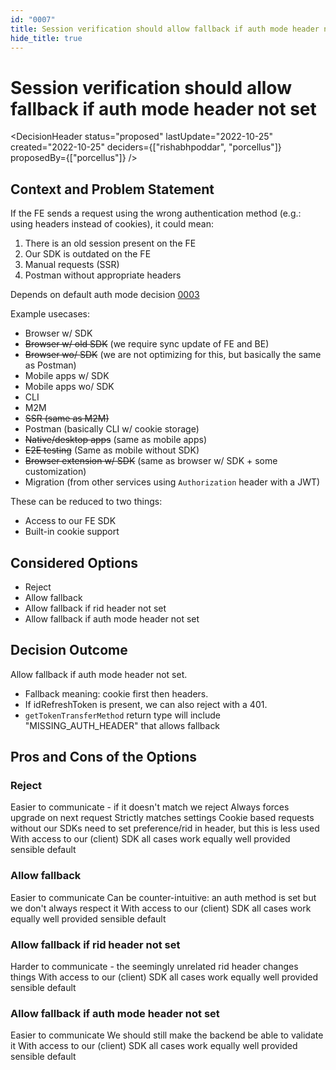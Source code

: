 ```yaml
---
id: "0007"
title: Session verification should allow fallback if auth mode header not set
hide_title: true
---
```



# Session verification should allow fallback if auth mode header not set

<DecisionHeader status="proposed" lastUpdate="2022-10-25" created="2022-10-25" deciders={["rishabhpoddar", "porcellus"]} proposedBy={["porcellus"]} />

## Context and Problem Statement

If the FE sends a request using the wrong authentication method (e.g.: using headers instead of cookies), it could mean:
1. There is an old session present on the FE
2. Our SDK is outdated on the FE
3. Manual requests (SSR)
4. Postman without appropriate headers

Depends on default auth mode decision [0003](./0003)

Example usecases:
- Browser w/ SDK
- ~~Browser w/ old SDK~~ (we require sync update of FE and BE)
- ~~Browser wo/ SDK~~ (we are not optimizing for this, but basically the same as Postman)
- Mobile apps w/ SDK
- Mobile apps wo/ SDK
- CLI
- M2M
- ~~SSR (same as M2M)~~
- Postman (basically CLI w/ cookie storage)
- ~~Native/desktop apps~~ (same as mobile apps)
- ~~E2E testing~~ (Same as mobile without SDK)
- ~~Browser extension w/ SDK~~ (same as browser w/ SDK + some customization)
- Migration (from other services using `Authorization` header with a JWT)

These can be reduced to two things:
- Access to our FE SDK
- Built-in cookie support

## Considered Options

* Reject
* Allow fallback
* Allow fallback if rid header not set
* Allow fallback if auth mode header not set

## Decision Outcome

Allow fallback if auth mode header not set.
- Fallback meaning: cookie first then headers. 
- If idRefreshToken is present, we can also reject with a 401.
- `getTokenTransferMethod` return type will include "MISSING_AUTH_HEADER" that allows fallback

## Pros and Cons of the Options

### Reject

<ArgumentPro> Easier to communicate - if it doesn't match we reject </ArgumentPro>
<ArgumentPro> Always forces upgrade on next request </ArgumentPro>
<ArgumentPro> Strictly matches settings </ArgumentPro>
<ArgumentCon> Cookie based requests without our SDKs need to set preference/rid in header, but this is less used </ArgumentCon>
<ArgumentNeut> With access to our (client) SDK all cases work equally well provided sensible default </ArgumentNeut>

### Allow fallback

<ArgumentPro> Easier to communicate </ArgumentPro>
<ArgumentCon> Can be counter-intuitive: an auth method is set but we don't always respect it </ArgumentCon>
<ArgumentNeut> With access to our (client) SDK all cases work equally well provided sensible default </ArgumentNeut>

### Allow fallback if rid header not set

<ArgumentCon> Harder to communicate - the seemingly unrelated rid header changes things </ArgumentCon>
<ArgumentNeut> With access to our (client) SDK all cases work equally well provided sensible default </ArgumentNeut>


### Allow fallback if auth mode header not set

<ArgumentPro> Easier to communicate </ArgumentPro>
<ArgumentCon> We should still make the backend be able to validate it </ArgumentCon>
<ArgumentNeut> With access to our (client) SDK all cases work equally well provided sensible default </ArgumentNeut>